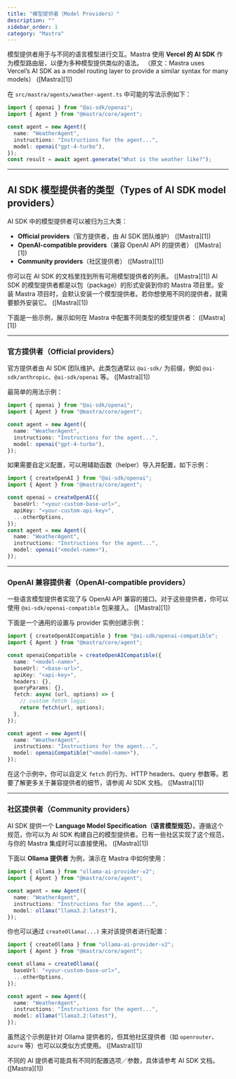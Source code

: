 ```yaml
---
title: "模型提供者（Model Providers）"
description: ""
sidebar_order: 1
category: "Mastra"
---
```


模型提供者用于与不同的语言模型进行交互。Mastra 使用 **Vercel 的 AI SDK** 作为模型路由层，以便为多种模型提供类似的语法。
（原文：Mastra uses Vercel’s AI SDK as a model routing layer to provide a similar syntax for many models） ([Mastra][1])

在 `src/mastra/agents/weather-agent.ts` 中可能的写法示例如下：

```ts
import { openai } from "@ai-sdk/openai";
import { Agent } from "@mastra/core/agent";

const agent = new Agent({
  name: "WeatherAgent",
  instructions: "Instructions for the agent...",
  model: openai("gpt-4-turbo"),
});
const result = await agent.generate("What is the weather like?");
```

---

## AI SDK 模型提供者的类型（Types of AI SDK model providers）

AI SDK 中的模型提供者可以被归为三大类：

* **Official providers**（官方提供者，由 AI SDK 团队维护） ([Mastra][1])
* **OpenAI-compatible providers**（兼容 OpenAI API 的提供者） ([Mastra][1])
* **Community providers**（社区提供者） ([Mastra][1])

你可以在 AI SDK 的文档里找到所有可用模型提供者的列表。 ([Mastra][1])
AI SDK 的模型提供者都是以包（package）的形式安装到你的 Mastra 项目里。安装 Mastra 项目时，会默认安装一个模型提供者。若你想使用不同的提供者，就需要额外安装它。 ([Mastra][1])

下面是一些示例，展示如何在 Mastra 中配置不同类型的模型提供者： ([Mastra][1])

---

### 官方提供者（Official providers）

官方提供者由 AI SDK 团队维护。此类包通常以 `@ai-sdk/` 为前缀，例如 `@ai-sdk/anthropic`、`@ai-sdk/openai` 等。 ([Mastra][1])

最简单的用法示例：

```ts
import { openai } from "@ai-sdk/openai";
import { Agent } from "@mastra/core/agent";

const agent = new Agent({
  name: "WeatherAgent",
  instructions: "Instructions for the agent...",
  model: openai("gpt-4-turbo"),
});
```

如果需要自定义配置，可以用辅助函数（helper）导入并配置，如下示例：

```ts
import { createOpenAI } from "@ai-sdk/openai";
import { Agent } from "@mastra/core/agent";

const openai = createOpenAI({
  baseUrl: "<your-custom-base-url>",
  apiKey: "<your-custom-api-key>",
  ...otherOptions,
});
const agent = new Agent({
  name: "WeatherAgent",
  instructions: "Instructions for the agent...",
  model: openai("<model-name>"),
});
```

---

### OpenAI 兼容提供者（OpenAI-compatible providers）

一些语言模型提供者实现了与 OpenAI API 兼容的接口。对于这些提供者，你可以使用 `@ai-sdk/openai-compatible` 包来接入。 ([Mastra][1])

下面是一个通用的设置与 provider 实例创建示例：

```ts
import { createOpenAICompatible } from "@ai-sdk/openai-compatible";
import { Agent } from "@mastra/core/agent";

const openaiCompatible = createOpenAICompatible({
  name: "<model-name>",
  baseUrl: "<base-url>",
  apiKey: "<api-key>",
  headers: {},
  queryParams: {},
  fetch: async (url, options) => {
    // custom fetch logic
    return fetch(url, options);
  },
});

const agent = new Agent({
  name: "WeatherAgent",
  instructions: "Instructions for the agent...",
  model: openaiCompatible("<model-name>"),
});
```

在这个示例中，你可以自定义 `fetch` 的行为、HTTP headers、query 参数等。若要了解更多关于兼容提供者的细节，请参阅 AI SDK 文档。 ([Mastra][1])

---

### 社区提供者（Community providers）

AI SDK 提供一个 **Language Model Specification（语言模型规范）**。遵循这个规范，你可以为 AI SDK 构建自己的模型提供者。已有一些社区实现了这个规范，与你的 Mastra 集成时可以直接使用。 ([Mastra][1])

下面以 **Ollama 提供者** 为例，演示在 Mastra 中如何使用：

```ts
import { ollama } from "ollama-ai-provider-v2";
import { Agent } from "@mastra/core/agent";

const agent = new Agent({
  name: "WeatherAgent",
  instructions: "Instructions for the agent...",
  model: ollama("llama3.2:latest"),
});
```

你也可以通过 `createOllama(...)` 来对该提供者进行配置：

```ts
import { createOllama } from "ollama-ai-provider-v2";
import { Agent } from "@mastra/core/agent";

const ollama = createOllama({
  baseUrl: "<your-custom-base-url>",
  ...otherOptions,
});

const agent = new Agent({
  name: "WeatherAgent",
  instructions: "Instructions for the agent...",
  model: ollama("llama3.2:latest"),
});
```

虽然这个示例是针对 Ollama 提供者的，但其他社区提供者（如 `openrouter`、`azure` 等）也可以以类似方式使用。 ([Mastra][1])

不同的 AI 提供者可能具有不同的配置选项／参数，具体请参考 AI SDK 文档。 ([Mastra][1])


